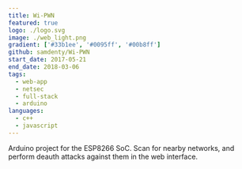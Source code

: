 ```yaml
---
title: Wi-PWN
featured: true
logo: ./logo.svg
image: ./web_light.png
gradient: ['#33b1ee', '#0095ff', '#00b8ff']
github: samdenty/Wi-PWN
start_date: 2017-05-21
end_date: 2018-03-06
tags:
  - web-app
  - netsec
  - full-stack
  - arduino
languages:
  - c++
  - javascript
---
```


Arduino project for the ESP8266 SoC. Scan for nearby networks, and perform deauth attacks against them in the web interface.
